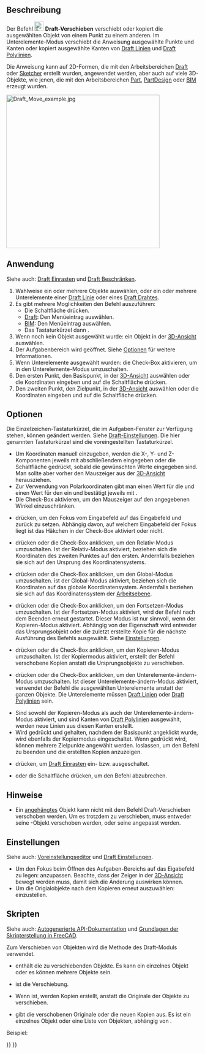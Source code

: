 <languages/>

{{Docnav/de
|[[Draft_AnnotationStyleEditor/de|AnnotationStyleEditor]]
|[[Draft_Rotate/de|Drehen]]
|[[Draft_Workbench/de|Draft]]
|IconL=Draft_AnnotationStyleEditor.svg
|IconR=Draft_Rotate.svg
|IconC=Workbench_Draft.svg
}}

{{GuiCommand/de
|Name=Draft Move
|Name/de=Draft Verschieben
|MenuLocation=Änderung → Verschieben<br>Bearbeiten → Verschieben
|Workbenches=[[Draft_Workbench/de|Draft]], [[BIM_Workbench/de|BIM]]
|Shortcut={{KEY|M}}{{KEY|V}}
|Version=0.7
|SeeAlso=[[Draft_SubelementHighlight/de|Draft UnterelementHervorheben]]
}}

<span id="Description"></span>
==Beschreibung==

Der Befehl [[Image:Draft_Move.svg|24px]] '''Draft-Verschieben''' verschiebt oder kopiert die ausgewählten Objekt von einem Punkt zu einem anderen. Im Unterelemente-Modus verschiebt die Anweisung ausgewählte Punkte und Kanten oder kopiert ausgewählte Kanten von [[Draft_Line/de|Draft Linien]] und [[Draft_Wire/de|Draft Polylinien]].

Die Anweisung kann auf 2D-Formen, die mit den Arbeitsbereichen [[Draft Workbench/de|Draft]] oder [[Sketcher Workbench/de|Sketcher]] erstellt wurden, angewendet werden, aber auch auf viele 3D-Objekte, wie jenen, die mit den Arbeitsbereichen [[Part_Workbench/de|Part]], [[PartDesign_Workbench/de|PartDesign]] oder [[BIM_Workbench/de|BIM]] erzeugt wurden.

[[Image:Draft_Move_example.jpg|400px]]
{{Caption|Verschieben eines Objekts von einem Punkt zu einem anderen Punkt}}

<span id="Usage"></span>
==Anwendung==

Siehe auch: [[Draft_Snap/de|Draft Einrasten]] und [[Draft_Constrain/de|Draft Beschränken]].

# Wahlweise ein oder mehrere Objekte auswählen, oder ein oder mehrere Unterelemente einer [[Draft_Line/de|Draft Linie]] oder eines [[Draft_Wire/de|Draft Drahtes]].
# Es gibt mehrere Moglichkeiten den Befehl auszuführen:
#* Die Schaltfläche {{Button|[[Image:Draft_Move.svg|16px]] [[Draft_Move/de|Verschieben]]}} drücken.
#* [[Draft_Workbench/de|Draft]]: Den Menüeintrag {{MenuCommand|Änderung → [[Image:Draft_Move.svg|16px]] Verschieben}} auswählen.
#* [[BIM_Workbench/de|BIM]]: Den Menüeintrag {{MenuCommand|Bearbeiten → [[Image:Draft_Move.svg|16px]] Verschieben}} auswählen.
#* Das Tastaturkürzel {{KEY|M}} dann {{KEY|V}}.
# Wenn noch kein Objekt ausgewählt wurde: ein Objekt in der [[3D_View/de|3D-Ansicht]] auswählen.
# Der Aufgabenbereich {{MenuCommand|Verschieben}} wird geöffnet. Siehe [[#Optionen|Optionen]] für weitere Informationen.
# Wenn Unterelemente ausgewählt wurden: die Check-Box {{MenuCommand|Unterelemente ändern}} aktivieren, um in den Unterelemente-Modus umzuschalten.
# Den ersten Punkt, den Basispunkt, in der [[3D_View/de|3D-Ansicht]] auswählen oder die Koordinaten eingeben und auf die Schaltfläche {{Button|[[Image:Draft_AddPoint.svg|16px]] Punkt eingeben}} drücken.
# Den zweiten Punkt, den Zielpunkt, in der [[3D_View/de|3D-Ansicht]] auswählen oder die Koordinaten eingeben und auf die Schaltfläche {{Button|[[Image:Draft_AddPoint.svg|16px]] Punkt eingeben}} drücken.

<span id="Options"></span>
==Optionen==

Die Einzelzeichen-Tastaturkürzel, die im Aufgaben-Fenster zur Verfügung stehen, können geändert werden. Siehe [[Draft_Preferences/de|Draft-Einstellungen]]. Die hier genannten Tastaturkürzel sind die voreingestellten Tastaturkürzel.

* Um Koordinaten manuell einzugeben, werden die X-, Y- und Z-Komponenten jeweils mit abschließendem {{KEY|Enter}} eingegeben oder die Schaltfläche {{Button|[[Image:Draft_AddPoint.svg|16px]] Punkt eingeben}} gedrückt, sobald die gewünschten Werte eingegeben sind. Man sollte aber vorher den Mauszeiger aus der [[3D_View|3D-Ansicht]] herausziehen.
* Zur Verwendung von Polarkoordinaten gibt man einen Wert für die {{MenuCommand|Länge}} und einen Wert für den {{MenuCommand|Winkel}} ein und bestätigt jeweils mit {{KEY|Enter}}.
* Die Check-Box {{MenuCommand|Winkel}} aktivieren, um den Mauszeiger auf den angegebenen Winkel einzuschränken.
* {{KEY|L}} drücken, um den Fokus vom Eingabefeld {{MenuCommand|X}} auf das Eingabefeld {{MenuCommand|Länge}} und zurück zu setzen. Abhängig davon, auf welchem Eingabefeld der Fokus liegt ist das Häkchen in der Check-Box {{MenuCommand|Winkel}} aktiviert oder nicht.
* {{KEY|R}} drücken oder die Check-Box {{MenuCommand|Relativ}} anklicken, um den Relativ-Modus umzuschalten. Ist der Relativ-Modus aktiviert, beziehen sich die Koordinaten des zweiten Punktes auf den ersten. Andernfalls beziehen sie sich auf den Ursprung des Koordinatensystems.
* {{KEY|G}} drücken oder die Check-Box {{MenuCommand|Global}} anklicken, um den Global-Modus umzuschalten. ist der Global-Modus aktiviert, beziehen sich die Koordinaten auf das globale Koordinatensystem. Andernfalls beziehen sie sich auf das Koordinatensystem der [[Draft_SelectPlane/de|Arbeitsebene]].
* {{KEY|N}} drücken oder die Check-Box {{MenuCommand|Fortsetzen}} anklicken, um den Fortsetzen-Modus umzuschalten. Ist der Fortsetzen-Modus aktiviert, wird der Befehl nach dem Beenden erneut gestartet. Dieser Modus ist nur sinnvoll, wenn der Kopieren-Modus aktiviert. Abhängig von der Eigenschaft {{MenuCommand|Wähle ursprüngliche Objekte nach dem Kopieren aus}} wird entweder das Ursprungsobjekt oder die zuletzt erstellte Kopie für die nächste Ausführung des Befehls ausgewählt. Siehe [[#Einstellungen|Einstellungen]].
* {{KEY|C}} drücken oder die Check-Box {{MenuCommand|Kopieren}} anklicken, um den Kopieren-Modus umzuschalten. Ist der Kopiermodus aktiviert, erstellt der Befehl verschobene Kopien anstatt die Ursprungsobjekte zu verschieben.
* {{KEY|B}} drücken oder die Check-Box {{MenuCommand|Subelemente ändern}} anklicken, um den Unterelemente-ändern-Modus umzuschalten. Ist dieser Unterelemente-ändern-Modus aktiviert, verwendet der Befehl die ausgewählten Unterelemente anstatt der ganzen Objekte. Die Unterelemente müssen [[Draft_Line/de|Draft Linien]] oder [[Draft_Wire/de|Draft Polylinien]] sein.
* Sind sowohl der Kopieren-Modus als auch der Unterelemente-ändern-Modus aktiviert, und sind Kanten von [[Draft_Wire|Draft Polylinien]] ausgewählt, werden neue Linien aus diesen Kanten erstellt.
* Wird {{KEY|Alt}} gedrückt und gehalten, nachdem der Basispunkt angeklickt wurde, wird ebenfalls der Kopiermodus eingeschaltet. Wenn {{KEY|Alt}} gedrückt wird, können mehrere Zielpunkte angewählt werden.  {{KEY|Alt}} loslassen, um den Befehl zu beenden und die erstellten Kopien anzuzeigen.
* {{KEY|S}} drücken, um [[Draft_Snap/de|Draft Einrasten]] ein- bzw. ausgeschaltet.
* {{KEY|Esc}} oder die Schaltfläche {{Button|Schließen}} drücken, um den Befehl abzubrechen.

<span id="Notes"></span>
==Hinweise==

* Ein [[Part_EditAttachment/de|angehängtes]] Objekt kann nicht mit dem Befehl Draft-Verschieben verschoben werden. Um es trotzdem zu verschieben, muss entweder seine {{PropertyData/de|Support}}-Objekt verschoben werden, oder seine {{PropertyData/de|Attachment Offset}} angepasst werden.

<span id="Preferences"></span>
==Einstellungen==

Siehe auch: [[Preferences_Editor/de|Voreinstellungseditor]] und [[Draft_Preferences/de|Draft Einstellungen]].

* Um den Fokus beim Öffnen des Aufgaben-Bereichs auf das Eigabefeld {{MenuCommand|Länge}} zu legen: {{MenuCommand|Bearbeiten → Eigenschaften... → Draft → Allgemein → Fokusierung auf Länge statt auf X-Koordinate setzen}} anzupassen. Beachte, dass der Zeiger in der [[3D_View/de|3D-Ansicht]] bewegt werden muss, damit sich die Änderung auswirken können.
* Um die Origialobjekte nach dem Kopieren erneut auszuwählen: {{MenuCommand|Bearbeiten → Eigenschaften → Draft → Allgemein → Wähle ursprüngliche Objekte nach dem Kopieren aus}} einzustellen.

<span id="Scripting"></span>
==Skripten==

Siehe auch: [https://freecad.github.io/SourceDoc/ Autogenerierte API-Dokumentation] und [[FreeCAD_Scripting_Basics/de|Grundlagen der Skripterstellung in FreeCAD]].

Zum Verschieben von Objekten wird die Methode {{incode|move}} des Draft-Moduls verwendet.

{{Code|code=
moved_list = move(objectslist, vector, copy=False)
}}

* {{incode|objectslist}} enthält die zu verschiebenden Objekte. Es kann ein einzelnes Objekt oder es können  mehrere Objekte sein.
* {{incode|vector}} ist die Verschiebung.
* Wenn {{incode|copy}} {{incode|True}} ist, werden Kopien erstellt, anstatt die Originale der Objekte zu verschieben.
* {{incode|moved_list}} gibt die verschobenen Originale oder die neuen Kopien aus. Es ist ein einzelnes Objekt oder eine Liste von Objekten, abhängig von {{incode|objectslist}}.

Beispiel:

{{Code|code=
import FreeCAD as App
import Draft

doc = App.newDocument()

polygon1 = Draft.make_polygon(5, radius=1000)
polygon2 = Draft.make_polygon(3, radius=500)
polygon3 = Draft.make_polygon(6, radius=220)

Draft.move(polygon1, App.Vector(500, 500, 0))
Draft.move(polygon1, App.Vector(500, 500, 0))
Draft.move(polygon2, App.Vector(1000, -1000, 0))
Draft.move(polygon3, App.Vector(-500, -500, 0))

list1 = [polygon1, polygon2, polygon3]

vector = App.Vector(-2000, -2000, 0)
list2 = Draft.move(list1, vector, copy=True)
list3 = Draft.move(list1, -2*vector, copy=True)

doc.recompute()
}}


{{Docnav/de
|[[Draft_AnnotationStyleEditor/de|AnnotationStyleEditor]]
|[[Draft_Rotate/de|Drehen]]
|[[Draft_Workbench/de|Draft]]
|IconL=Draft_AnnotationStyleEditor.svg
|IconR=Draft_Rotate.svg
|IconC=Workbench_Draft.svg
}}

{{Draft Tools navi{{#translation:}}}}
{{Userdocnavi{{#translation:}}}}